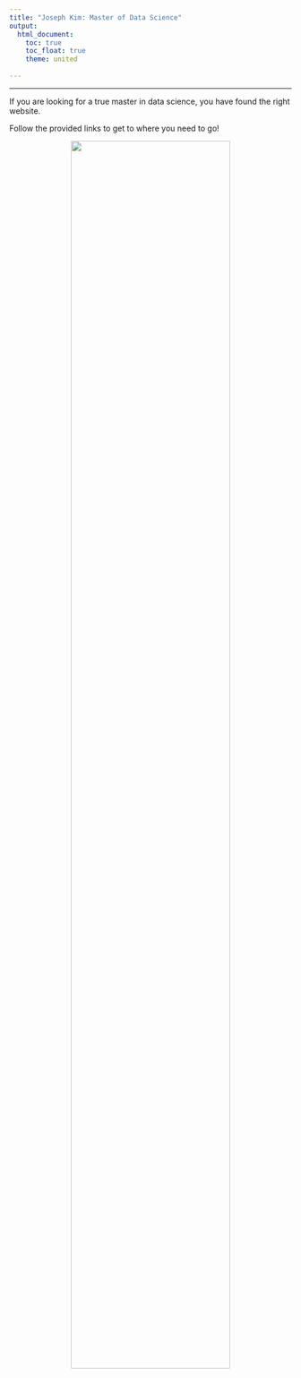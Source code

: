 ```yaml
---
title: "Joseph Kim: Master of Data Science"
output: 
  html_document:
    toc: true
    toc_float: true
    theme: united
    
---
```


----------

If you are looking for a true master in data science, you have found the right website. 

Follow the provided links to get to where you need to go!


<center><img src="stephcurry.gif" style="width:75%">
<br>
<center>
